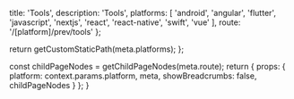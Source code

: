 
  title: 'Tools',
  description: 'Tools',
  platforms: [
    'android',
    'angular',
    'flutter',
    'javascript',
    'nextjs',
    'react',
    'react-native',
    'swift',
    'vue'
  ],
  route: '/[platform]/prev/tools'
};

  return getCustomStaticPath(meta.platforms);
};

  const childPageNodes = getChildPageNodes(meta.route);
  return {
    props: {
      platform: context.params.platform,
      meta,
      showBreadcrumbs: false,
      childPageNodes
    }
  };
}

<Overview childPageNodes={props.childPageNodes} />
